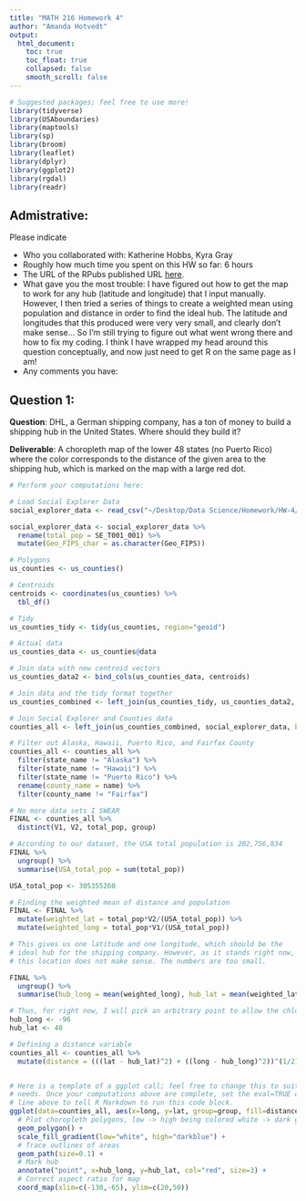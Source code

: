 ```yaml
---
title: "MATH 216 Homework 4"
author: "Amanda Hotvedt"
output:
  html_document:
    toc: true
    toc_float: true
    collapsed: false
    smooth_scroll: false
---
```


```r
# Suggested packages; feel free to use more!
library(tidyverse)
library(USAboundaries)
library(maptools)
library(sp)
library(broom)
library(leaflet)
library(dplyr)
library(ggplot2)
library(rgdal)
library(readr)
```



## Admistrative:

Please indicate

* Who you collaborated with: Katherine Hobbs, Kyra Gray
* Roughly how much time you spent on this HW so far: 6 hours
* The URL of the RPubs published URL [here](http://rpubs.com/ahotvedt/HW4).
* What gave you the most trouble: I have figured out how to get the map to work for any hub (latitude and longitude) that I input manually. However, I then tried a series of things to create a weighted mean using population and distance in order to find the ideal hub. The latitude and longitudes that this produced were very very small, and clearly don't make sense... So I'm still trying to figure out what went wrong there and how to fix my coding. I think I have wrapped my head around this question conceptually, and now just need to get R on the same page as I am!
* Any comments you have:



## Question 1:

**Question**:  DHL, a German shipping company, has a ton of money to build a
shipping hub in the United States. Where should they build it?

**Deliverable**: A choropleth map of the lower 48 states (no Puerto Rico) where
the color corresponds to the distance of the given area to the shipping hub,
which is marked on the map with a large red dot.

```r
# Perform your computations here:

# Load Social Explorer Data
social_explorer_data <- read_csv("~/Desktop/Data Science/Homework/HW-4/R11276893_SL050.csv")

social_explorer_data <- social_explorer_data %>% 
  rename(total_pop = SE_T001_001) %>% 
  mutate(Geo_FIPS_char = as.character(Geo_FIPS))

# Polygons
us_counties <- us_counties()

# Centroids
centroids <- coordinates(us_counties) %>% 
  tbl_df()

# Tidy
us_counties_tidy <- tidy(us_counties, region="geoid")

# Actual data
us_counties_data <- us_counties@data

# Join data with new centroid vectors
us_counties_data2 <- bind_cols(us_counties_data, centroids)

# Join data and the tidy format together
us_counties_combined <- left_join(us_counties_tidy, us_counties_data2, by=c("id"="geoid"))

# Join Social Explorer and Counties data
counties_all <- left_join(us_counties_combined, social_explorer_data, by=c("id" = "Geo_FIPS_char"))

# Filter out Alaska, Hawaii, Puerto Rico, and Fairfax County
counties_all <- counties_all %>% 
  filter(state_name != "Alaska") %>% 
  filter(state_name != "Hawaii") %>% 
  filter(state_name != "Puerto Rico") %>% 
  rename(county_name = name) %>% 
  filter(county_name != "Fairfax")

# No more data sets I SWEAR
FINAL <- counties_all %>% 
  distinct(V1, V2, total_pop, group)

# According to our dataset, the USA total population is 202,756,834
FINAL %>% 
  ungroup() %>% 
  summarise(USA_total_pop = sum(total_pop))

USA_total_pop <- 305355260

# Finding the weighted mean of distance and population
FINAL <- FINAL %>% 
  mutate(weighted_lat = total_pop*V2/(USA_total_pop)) %>% 
  mutate(weighted_long = total_pop*V1/(USA_total_pop))

# This gives us one latitude and one longitude, which should be the 
# ideal hub for the shipping company. However, as it stands right now,
# this location does not make sense. The numbers are too small.

FINAL %>% 
  ungroup() %>% 
  summarise(hub_long = mean(weighted_long), hub_lat = mean(weighted_lat))

# Thus, for right now, I will pick an arbitrary point to allow the chloropleth map to work
hub_long <- -96
hub_lat <- 40

# Defining a distance variable
counties_all <- counties_all %>% 
  mutate(distance = (((lat - hub_lat)^2) + ((long - hub_long)^2))^(1/2))



```


```r
# Here is a template of a ggplot call; feel free to change this to suit your
# needs. Once your computations above are complete, set the eval=TRUE on the
# line above to tell R Markdown to run this code block.
ggplot(data=counties_all, aes(x=long, y=lat, group=group, fill=distance)) +
  # Plot choropleth polygons, low -> high being colored white -> dark green
  geom_polygon() +
  scale_fill_gradient(low="white", high="darkblue") + 
  # Trace outlines of areas
  geom_path(size=0.1) +
  # Mark hub
  annotate("point", x=hub_long, y=hub_lat, col="red", size=3) +
  # Correct aspect ratio for map
  coord_map(xlim=c(-130,-65), ylim=c(20,50))

         
```





